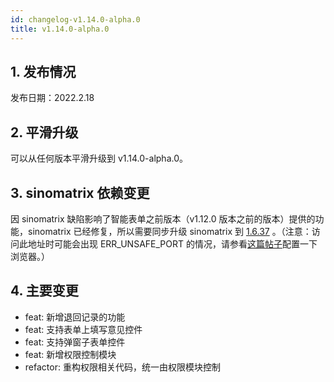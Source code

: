 ```yaml
---
id: changelog-v1.14.0-alpha.0
title: v1.14.0-alpha.0
---
```



## 1. 发布情况

发布日期：2022.2.18

<BundleList
  version="1.14.0-alpha.0"
  frontend="1.14.0-alpha.0"
  backend="1.14.0-alpha.0"
  font="1.13.0"
/>

## 2. 平滑升级

可以从任何版本平滑升级到 v1.14.0-alpha.0。

## 3. sinomatrix 依赖变更

因 sinomatrix 缺陷影响了智能表单之前版本（v1.12.0 版本之前的版本）提供的功能，sinomatrix 已经修复，所以需要同步升级 sinomatrix 到 [1.6.37](http://47.93.34.153:10080/sino-matrix/sino-matrix/blob/master/CHANGELOG.md) 。（注意：访问此地址时可能会出现 ERR_UNSAFE_PORT 的情况，请参看[这篇帖子](https://blog.csdn.net/kjcxmx/article/details/118122483)配置一下浏览器。）

## 4. 主要变更

- feat: 新增退回记录的功能
- feat: 支持表单上填写意见控件
- feat: 支持弹窗子表单控件
- feat: 新增权限控制模块
- refactor: 重构权限相关代码，统一由权限模块控制
